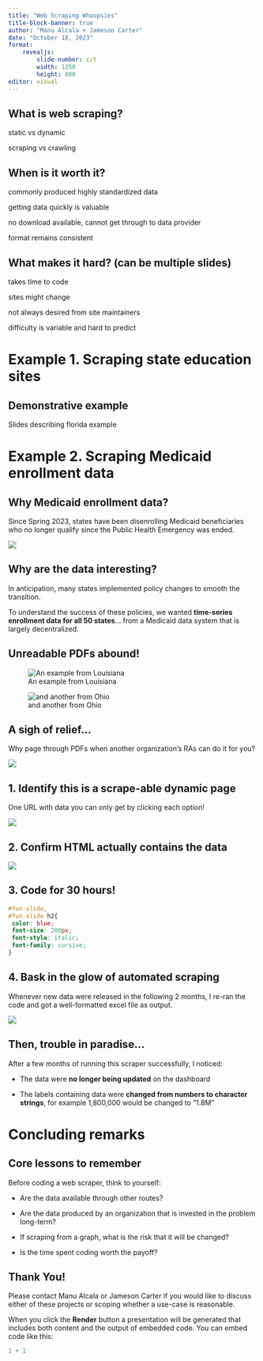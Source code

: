```yaml
---
title: "Web Scraping Whoopsies"
title-block-banner: true
author: "Manu Alcala + Jameson Carter"
date: "October 18, 2023"
format: 
    revealjs: 
        slide-number: c/t
        width: 1250
        height: 800
editor: visual
---
```


## What is web scraping?

static vs dynamic

scraping vs crawling

## When is it worth it?

commonly produced highly standardized data

getting data quickly is valuable

no download available, cannot get through to data provider

format remains consistent

## What makes it hard? (can be multiple slides)

takes time to code

sites might change

not always desired from site maintainers

difficulty is variable and hard to predict

# Example 1. Scraping state education sites

## Demonstrative example {video-loop="true"}

Slides describing florida example

# Example 2. Scraping Medicaid enrollment data

## Why Medicaid enrollment data?

Since Spring 2023, states have been disenrolling Medicaid beneficiaries who no longer qualify since the Public Health Emergency was ended.

::: {layout-ncol="1"}
![](kff-fig.png)
:::

## Why are the data interesting?

In anticipation, many states implemented policy changes to smooth the transition.

To understand the success of these policies, we wanted **time-series enrollment data for all 50 states**... from a Medicaid data system that is largely decentralized.

## Unreadable PDFs abound!

::: {layout-ncol="2"}
![An example from Louisiana](louisiana-horrible.png)

![and another from Ohio](ohio-horrible.png)
:::

## A sigh of relief...

Why page through PDFs when another organization's RAs can do it for you?

::: {layout-ncol="1"}
![](kff-page.png)
:::

## 1. Identify this is a scrape-able dynamic page

One URL with data you can only get by clicking each option!

::: {layout-ncol="1"}
![](kff-page-click.png)
:::

## 2. Confirm HTML actually contains the data

::: {layout-ncol="1"}
![](html-plot.png)
:::

## 3. Code for 30 hours! {#fun-slide background-video="web-surfer.mp4" background-video-loop="true" background-size="50px"}

```css
#fun-slide,
#fun-slide h2{
 color: blue;
 font-size: 200px;
 font-style: italic;
 font-family: cursive;
}
```

## 4. Bask in the glow of automated scraping

Whenever new data were released in the following 2 months, I re-ran the code and got a well-formatted excel file as output.

::: {layout-ncol="1"}
![](example-scraped.png)
:::

## Then, trouble in paradise...

After a few months of running this scraper successfully, I noticed:

-   The data were **no longer being updated** on the dashboard

-   The labels containing data were **changed from numbers to character strings**, for example
1,800,000 would be changed to "1.8M" 

# Concluding remarks

## Core lessons to remember

Before coding a web scraper, think to yourself:

-   Are the data available through other routes?

-   Are the data produced by an organization that is invested in the problem long-term?

-   If scraping from a graph, what is the risk that it will be changed?

-   Is the time spent coding worth the payoff?

## Thank You!

Please contact Manu Alcala or Jameson Carter if you would like to discuss either of these projects or scoping whether a use-case is reasonable.

When you click the **Render** button a presentation will be generated that includes both content and the output of embedded code. You can embed code like this:

```r
1 + 1
```
